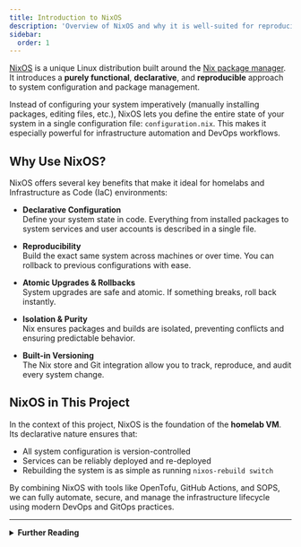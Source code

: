```yaml
---
title: Introduction to NixOS
description: 'Overview of NixOS and why it is well-suited for reproducible, declarative infrastructure.'
sidebar:
  order: 1
---
```



[NixOS](https://nixos.org) is a unique Linux distribution built around the [Nix package manager](https://nixos.org/manual/nix/stable/). It introduces a **purely functional**, **declarative**, and **reproducible** approach to system configuration and package management.

Instead of configuring your system imperatively (manually installing packages, editing files, etc.), NixOS lets you define the entire state of your system in a single configuration file: `configuration.nix`. This makes it especially powerful for infrastructure automation and DevOps workflows.

## Why Use NixOS?

NixOS offers several key benefits that make it ideal for homelabs and Infrastructure as Code (IaC) environments:

- **Declarative Configuration**  
  Define your system state in code. Everything from installed packages to system services and user accounts is described in a single file.

- **Reproducibility**  
  Build the exact same system across machines or over time. You can rollback to previous configurations with ease.

- **Atomic Upgrades & Rollbacks**  
  System upgrades are safe and atomic. If something breaks, roll back instantly.

- **Isolation & Purity**  
  Nix ensures packages and builds are isolated, preventing conflicts and ensuring predictable behavior.

- **Built-in Versioning**  
  The Nix store and Git integration allow you to track, reproduce, and audit every system change.

## NixOS in This Project

In the context of this project, NixOS is the foundation of the **homelab VM**. Its declarative nature ensures that:

- All system configuration is version-controlled
- Services can be reliably deployed and re-deployed
- Rebuilding the system is as simple as running `nixos-rebuild switch`

By combining NixOS with tools like OpenTofu, GitHub Actions, and SOPS, we can fully automate, secure, and manage the infrastructure lifecycle using modern DevOps and GitOps practices.

---

<details>
  <summary>
    <strong>Further Reading</strong>
  </summary>

  - 📘 [NixOS Manual](https://nixos.org/manual/nixos/stable/)
  - 🛠️ [Getting Started with NixOS](https://nixos.org/learn.html)
  - 💬 [Discourse Community](https://discourse.nixos.org/)
</details>

